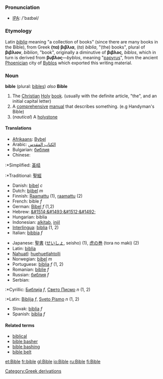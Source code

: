 {{Wikipedia|Bible}}
=== Pronunciation ===
*[[w:IPA|IPA]]: /'baɪbəl/

=== Etymology ===
Latin ''[[biblia]]'' meaning "a collection of books" (since there are many books in the Bible), from Greek '''(τα) βιβλια''', (''ta'') ''biblia'', "(the) books", plural of '''βιβλιον''', ''biblion'', "book", originally a diminutive of '''βιβλος''', ''biblos'', which in turn is derived from '''βυβλος'''—''byblos'', meaning "[[papyrus]]", from the ancient [[Phoenicia]]n city of [[Byblos]] which exported this writing material.

=== Noun ===
'''bible''' (plural: [[bibles]]) ''also'' '''Bible'''

#The [[Christian]] [[Holy]] [[book]]. (usually with the definite article, "the", and an initial capital letter)
#A [[comprehensive]] [[manual]] that describes something. (e.g Handyman's Bible)
#(''nautical'') A [[holystone]]

====Translations====
{{top}}
<!--languages from A to I go here-->
*[[Afrikaans]]: [[Bybel]]
*Arabic: [[الكتاب المقدس]]
*Bulgarian: [[библия]]
*Chinese:
:*Simplified: [[圣经]]
:*Traditional: [[聖經]]
*Danish: [[bibel]] ''c''
*Dutch: [[bijbel]] ''m''
*Finnish: [[Raamattu]] (1), [[raamattu]] (2)
*French: bible ''f''
*German: [[Bibel]] ''f'' (1,2)
*Hebrew: [[&#1514;&#1493;&#1512;&#1492;]]
*Hungarian: biblia
*Indonesian: [[alkitab]], [[injil]]
*[[Interlingua]]: [[biblia]] (1, 2)
*Italian: [[bibbia]] ''f''
{{mid}}
<!--languages from J to Z go here-->
*Japanese: [[聖書]] ([[せいしょ]], seisho) (1), [[虎の巻]] (tora no maki) (2)
*Latin: [[biblia]]
*[[Nahuatl]]: [[huehuetlahtolli]]
*Norwegian: [[bibel]] ''m''
*Portuguese: [[bíblia]] ''f'' (1, 2)
*Romanian: [[biblie]] ''f''
*Russian: [[библия]] ''f''
*Serbian:
:*Cyrillic: [[Библија]] ''f'', [[Свето Писмо]] ''n'' (1, 2)
:*Latin: [[Biblija]] ''f'', [[Sveto Pismo]] ''n'' (1, 2)
*Slovak: [[biblia]] ''f''
*Spanish: [[biblia]] ''f''
{{bottom}}

==== Related terms====
*[[biblical]]
*[[bible basher]]
*[[bible bashing]]
*[[bible belt]]

[[Category:Greek derivations]]

[[et:Bible]]
[[fr:bible]]
[[gl:Bible]]
[[io:Bible]]
[[ru:Bible]]
[[fi:Bible]]
